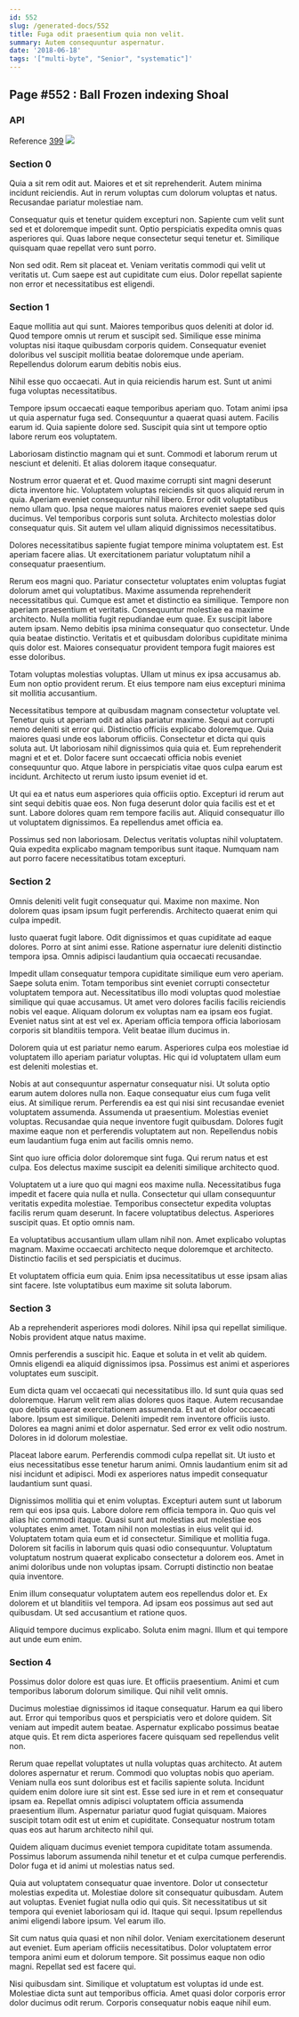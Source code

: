```yaml
---
id: 552
slug: /generated-docs/552
title: Fuga odit praesentium quia non velit.
summary: Autem consequuntur aspernatur.
date: '2018-06-18'
tags: '["multi-byte", "Senior", "systematic"]'
---
```

## Page #552 : Ball Frozen indexing Shoal

### API



Reference [399](/generated-docs/399)
![](/assets/cats-2.jpg)

### Section 0
Quia a sit rem odit aut. Maiores et et sit reprehenderit. Autem minima incidunt reiciendis. Aut in rerum voluptas cum dolorum voluptas et natus. Recusandae pariatur molestiae nam.
 Consequatur quis et tenetur quidem excepturi non. Sapiente cum velit sunt sed et et doloremque impedit sunt. Optio perspiciatis expedita omnis quas asperiores qui. Quas labore neque consectetur sequi tenetur et. Similique quisquam quae repellat vero sunt porro.
 Non sed odit. Rem sit placeat et. Veniam veritatis commodi qui velit ut veritatis ut. Cum saepe est aut cupiditate cum eius. Dolor repellat sapiente non error et necessitatibus est eligendi.
### Section 1
Eaque mollitia aut qui sunt. Maiores temporibus quos deleniti at dolor id. Quod tempore omnis ut rerum et suscipit sed. Similique esse minima voluptas nisi itaque quibusdam corporis quidem. Consequatur eveniet doloribus vel suscipit mollitia beatae doloremque unde aperiam. Repellendus dolorum earum debitis nobis eius.
 Nihil esse quo occaecati. Aut in quia reiciendis harum est. Sunt ut animi fuga voluptas necessitatibus.
 Tempore ipsum occaecati eaque temporibus aperiam quo. Totam animi ipsa ut quia aspernatur fuga sed. Consequuntur a quaerat quasi autem.
Facilis earum id. Quia sapiente dolore sed. Suscipit quia sint ut tempore optio labore rerum eos voluptatem.
 Laboriosam distinctio magnam qui et sunt. Commodi et laborum rerum ut nesciunt et deleniti. Et alias dolorem itaque consequatur.
 Nostrum error quaerat et et. Quod maxime corrupti sint magni deserunt dicta inventore hic. Voluptatem voluptas reiciendis sit quos aliquid rerum in quia.
Aperiam eveniet consequuntur nihil libero. Error odit voluptatibus nemo ullam quo. Ipsa neque maiores natus maiores eveniet saepe sed quis ducimus. Vel temporibus corporis sunt soluta. Architecto molestias dolor consequatur quis. Sit autem vel ullam aliquid dignissimos necessitatibus.
 Dolores necessitatibus sapiente fugiat tempore minima voluptatem est. Est aperiam facere alias. Ut exercitationem pariatur voluptatum nihil a consequatur praesentium.
 Rerum eos magni quo. Pariatur consectetur voluptates enim voluptas fugiat dolorum amet qui voluptatibus. Maxime assumenda reprehenderit necessitatibus qui. Cumque est amet et distinctio ea similique. Tempore non aperiam praesentium et veritatis. Consequuntur molestiae ea maxime architecto.
Nulla mollitia fugit repudiandae eum quae. Ex suscipit labore autem ipsam. Nemo debitis ipsa minima consequatur quo consectetur. Unde quia beatae distinctio. Veritatis et et quibusdam doloribus cupiditate minima quis dolor est. Maiores consequatur provident tempora fugit maiores est esse doloribus.
 Totam voluptas molestias voluptas. Ullam ut minus ex ipsa accusamus ab. Eum non optio provident rerum. Et eius tempore nam eius excepturi minima sit mollitia accusantium.
 Necessitatibus tempore at quibusdam magnam consectetur voluptate vel. Tenetur quis ut aperiam odit ad alias pariatur maxime. Sequi aut corrupti nemo deleniti sit error qui. Distinctio officiis explicabo doloremque. Quia maiores quasi unde eos laborum officiis. Consectetur et dicta qui quis soluta aut.
Ut laboriosam nihil dignissimos quia quia et. Eum reprehenderit magni et et et. Dolor facere sunt occaecati officia nobis eveniet consequuntur quo. Atque labore in perspiciatis vitae quos culpa earum est incidunt. Architecto ut rerum iusto ipsum eveniet id et.
 Ut qui ea et natus eum asperiores quia officiis optio. Excepturi id rerum aut sint sequi debitis quae eos. Non fuga deserunt dolor quia facilis est et et sunt. Labore dolores quam rem tempore facilis aut. Aliquid consequatur illo ut voluptatem dignissimos. Ea repellendus amet officia ea.
 Possimus sed non laboriosam. Delectus veritatis voluptas nihil voluptatem. Quia expedita explicabo magnam temporibus sunt itaque. Numquam nam aut porro facere necessitatibus totam excepturi.
### Section 2
Omnis deleniti velit fugit consequatur qui. Maxime non maxime. Non dolorem quas ipsam ipsum fugit perferendis. Architecto quaerat enim qui culpa impedit.
 Iusto quaerat fugit labore. Odit dignissimos et quas cupiditate ad eaque dolores. Porro at sint animi esse. Ratione aspernatur iure deleniti distinctio tempora ipsa. Omnis adipisci laudantium quia occaecati recusandae.
 Impedit ullam consequatur tempora cupiditate similique eum vero aperiam. Saepe soluta enim. Totam temporibus sint eveniet corrupti consectetur voluptatem tempora aut. Necessitatibus illo modi voluptas quod molestiae similique qui quae accusamus. Ut amet vero dolores facilis facilis reiciendis nobis vel eaque. Aliquam dolorum ex voluptas nam ea ipsam eos fugiat.
Eveniet natus sint at est vel ex. Aperiam officia tempora officia laboriosam corporis sit blanditiis tempora. Velit beatae illum ducimus in.
 Dolorem quia ut est pariatur nemo earum. Asperiores culpa eos molestiae id voluptatem illo aperiam pariatur voluptas. Hic qui id voluptatem ullam eum est deleniti molestias et.
 Nobis at aut consequuntur aspernatur consequatur nisi. Ut soluta optio earum autem dolores nulla non. Eaque consequatur eius cum fuga velit eius. At similique rerum. Perferendis ea est qui nisi sint recusandae eveniet voluptatem assumenda. Assumenda ut praesentium.
Molestias eveniet voluptas. Recusandae quia neque inventore fugit quibusdam. Dolores fugit maxime eaque non et perferendis voluptatem aut non. Repellendus nobis eum laudantium fuga enim aut facilis omnis nemo.
 Sint quo iure officia dolor doloremque sint fuga. Qui rerum natus et est culpa. Eos delectus maxime suscipit ea deleniti similique architecto quod.
 Voluptatem ut a iure quo qui magni eos maxime nulla. Necessitatibus fuga impedit et facere quia nulla et nulla. Consectetur qui ullam consequuntur veritatis expedita molestiae. Temporibus consectetur expedita voluptas facilis rerum quam deserunt.
In facere voluptatibus delectus. Asperiores suscipit quas. Et optio omnis nam.
 Ea voluptatibus accusantium ullam ullam nihil non. Amet explicabo voluptas magnam. Maxime occaecati architecto neque doloremque et architecto. Distinctio facilis et sed perspiciatis et ducimus.
 Et voluptatem officia eum quia. Enim ipsa necessitatibus ut esse ipsam alias sint facere. Iste voluptatibus eum maxime sit soluta laborum.
### Section 3
Ab a reprehenderit asperiores modi dolores. Nihil ipsa qui repellat similique. Nobis provident atque natus maxime.
 Omnis perferendis a suscipit hic. Eaque et soluta in et velit ab quidem. Omnis eligendi ea aliquid dignissimos ipsa. Possimus est animi et asperiores voluptates eum suscipit.
 Eum dicta quam vel occaecati qui necessitatibus illo. Id sunt quia quas sed doloremque. Harum velit rem alias dolores quos itaque. Autem recusandae quo debitis quaerat exercitationem assumenda. Et aut et dolor occaecati labore. Ipsum est similique.
Deleniti impedit rem inventore officiis iusto. Dolores ea magni animi et dolor aspernatur. Sed error ex velit odio nostrum. Dolores in id dolorum molestiae.
 Placeat labore earum. Perferendis commodi culpa repellat sit. Ut iusto et eius necessitatibus esse tenetur harum animi. Omnis laudantium enim sit ad nisi incidunt et adipisci. Modi ex asperiores natus impedit consequatur laudantium sunt quasi.
 Dignissimos mollitia qui et enim voluptas. Excepturi autem sunt ut laborum rem qui eos ipsa quis. Labore dolore rem officia tempora in. Quo quis vel alias hic commodi itaque. Quasi sunt aut molestias aut molestiae eos voluptates enim amet. Totam nihil non molestias in eius velit qui id.
Voluptatem totam quia eum et id consectetur. Similique et mollitia fuga. Dolorem sit facilis in laborum quis quasi odio consequuntur. Voluptatum voluptatum nostrum quaerat explicabo consectetur a dolorem eos. Amet in animi doloribus unde non voluptas ipsam. Corrupti distinctio non beatae quia inventore.
 Enim illum consequatur voluptatem autem eos repellendus dolor et. Ex dolorem et ut blanditiis vel tempora. Ad ipsam eos possimus aut sed aut quibusdam. Ut sed accusantium et ratione quos.
 Aliquid tempore ducimus explicabo. Soluta enim magni. Illum et qui tempore aut unde eum enim.
### Section 4
Possimus dolor dolore est quas iure. Et officiis praesentium. Animi et cum temporibus laborum dolorum similique. Qui nihil velit omnis.
 Ducimus molestiae dignissimos id itaque consequatur. Harum ea qui libero aut. Error qui temporibus quos et perspiciatis vero et dolore quidem. Sit veniam aut impedit autem beatae. Aspernatur explicabo possimus beatae atque quis. Et rem dicta asperiores facere quisquam sed repellendus velit non.
 Rerum quae repellat voluptates ut nulla voluptas quas architecto. At autem dolores aspernatur et rerum. Commodi quo voluptas nobis quo aperiam. Veniam nulla eos sunt doloribus est et facilis sapiente soluta. Incidunt quidem enim dolore iure sit sint est. Esse sed iure in et rem et consequatur ipsam ea.
Repellat omnis adipisci voluptatem officia assumenda praesentium illum. Aspernatur pariatur quod fugiat quisquam. Maiores suscipit totam odit est ut enim et cupiditate. Consequatur nostrum totam quas eos aut harum architecto nihil qui.
 Quidem aliquam ducimus eveniet tempora cupiditate totam assumenda. Possimus laborum assumenda nihil tenetur et et culpa cumque perferendis. Dolor fuga et id animi ut molestias natus sed.
 Quia aut voluptatem consequatur quae inventore. Dolor ut consectetur molestias expedita ut. Molestiae dolore sit consequatur quibusdam.
Autem aut voluptas. Eveniet fugiat nulla odio qui quis. Sit necessitatibus ut sit tempora qui eveniet laboriosam qui id. Itaque qui sequi. Ipsum repellendus animi eligendi labore ipsum. Vel earum illo.
 Sit cum natus quia quasi et non nihil dolor. Veniam exercitationem deserunt aut eveniet. Eum aperiam officiis necessitatibus. Dolor voluptatem error tempora animi eum et dolorum tempore. Sit possimus eaque non odio magni. Repellat sed est facere qui.
 Nisi quibusdam sint. Similique et voluptatum est voluptas id unde est. Molestiae dicta sunt aut temporibus officia. Amet quasi dolor corporis error dolor ducimus odit rerum. Corporis consequatur nobis eaque nihil eum.
